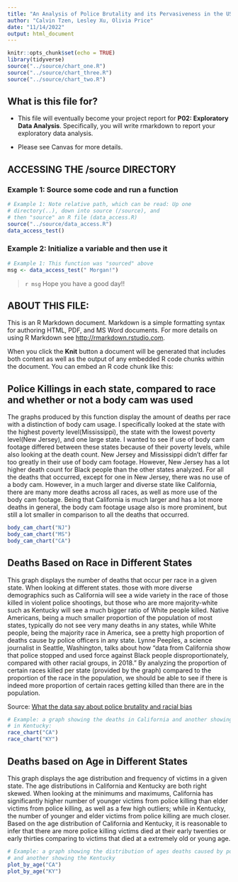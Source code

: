 ```yaml
---
title: "An Analysis of Police Brutality and its Pervasiveness in the US"
author: "Calvin Tzen, Lesley Xu, Olivia Price"
date: "11/14/2022"
output: html_document
---
```


```r
knitr::opts_chunk$set(echo = TRUE)
library(tidyverse)
source("../source/chart_one.R")
source("../source/chart_three.R")
source("../source/chart_two.R")
```

## What is this file for?

* This file will eventually become your project report for **P02: Exploratory Data Analysis**. Specifically, you will write rmarkdown to report your exploratory data analysis.

* Please see Canvas for more details.

## ACCESSING THE /source DIRECTORY
### Example 1: Source some code and run a function
```r
# Example 1: Note relative path, which can be read: Up one
# directory(..), down into source (/source), and 
# then "source" an R file (data_access.R)
source("../source/data_access.R")
data_access_test()
```

### Example 2: Initialize a variable and then use it
```r
# Example 1: This function was "sourced" above
msg <- data_access_test(" Morgan!")
```

> `r msg` Hope you have a good day!! 

## ABOUT THIS FILE: 

This is an R Markdown document. Markdown is a simple formatting syntax for authoring HTML, PDF, and MS Word documents. For more details on using R Markdown see <http://rmarkdown.rstudio.com>.

When you click the **Knit** button a document will be generated that includes both content as well as the output of any embedded R code chunks within the document. You can embed an R code chunk like this:

## Police Killings in each state, compared to race and whether or not a body cam was used

The graphs produced by this function display the amount of deaths per race with a distinction of body cam usage. I specifically looked at the state with the highest poverty level(Mississippi), the state with the lowest poverty level(New Jersey), and one large state. I wanted to see if use of body cam footage differed between these states because of their poverty levels, while also looking at the death count. New Jersey and Mississippi didn't differ far too greatly in their use of body cam footage. However, New Jersey has a lot higher death count for Black people than the other states analyzed. For all the deaths that occurred, except for one in New Jersey, there was no use of a body cam. However, in a much larger and diverse state like California, there are many more deaths across all races, as well as more use of the body cam footage. Being that California is much larger and has a lot more deaths in general, the body cam footage usage also is more prominent, but still a lot smaller in comparison to all the deaths that occurred.

```r
body_cam_chart("NJ")
body_cam_chart("MS")
body_cam_chart("CA")

```

## Deaths Based on Race in Different States

This graph displays the number of deaths that occur per race in a given state. When looking at different states. those with more diverse demographics such as California will see a wide variety in the race of those killed in violent police shootings, but those who are more majority-white such as Kentucky will see a much bigger ratio of White people killed. Native Americans, being a much smaller proportion of the population of most states, typically do not see very many deaths in any states, while White people, being the majority race in America, see a pretty high proportion of deaths cause by police officers in any state. Lynne Peeples, a science journalist in Seattle, Washington, talks about how "data from California show that police stopped and used force against Black people disproportionately, compared with other racial groups, in 2018." By analyzing the proportion of certain races killed per state (provided by the graph) compared to the proportion of the race in the population, we should be able to see if there is indeed more proportion of certain races getting killed than there are in the population.

Source: [What the data say about police brutality and racial bias](https://www.nature.com/articles/d41586-020-01846-z)

```r
# Example: a graph showing the deaths in California and another showing the deaths 
# in Kentucky:
race_chart("CA")
race_chart("KY")
```

## Deaths based on Age in Different States

This graph displays the age distribution and frequency of victims in a given state. The age distributions in California and Kentucky are both right skewed. When looking at the minimums and maximums, California has significantly higher number of younger victims from police killing than elder victims from police killing, as well as a few high outliers; while in Kentucky, the number of younger and elder victims from police killing are much closer. Based on the age distribution of California and Kentucky, it is reasonable to infer that there are more police killing victims died at their early twenties or early thirties comparing to victims that died at a extremely old or young age. 

```r
# Example: a graph showing the distribution of ages deaths caused by police violence in California 
# and another showing the Kentucky 
plot_by_age("CA")
plot_by_age("KY")
```
